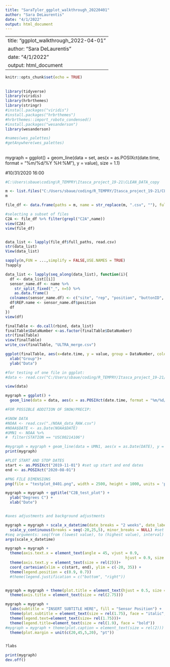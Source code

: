 ```yaml
---
title: "SaraTyler_ggplot_walkthrough_20220401"
author: "Sara DeLaurentis"
date: "4/1/2022"
output: html_document
---
```


---
title: "ggplot_walkthrough_2022-04-01"
author: "Sara DeLaurentis"
date: "4/1/2022"
output: html_document
---

```r
knitr::opts_chunk$set(echo = TRUE)

```

## 
```r
library(tidyverse)
library(viridis)
library(hrbrthemes)
library(stringr)
#install.packages("viridis")
#install.packages("hrbrthemes")
#hrbrthemes::import_roboto_condensed()
#install.packages("wesanderson")
library(wesanderson)

#names(wes_palettes)
#getAnywhere(wes_palettes)


```

## 

mygraph = ggplot() +
  geom_line(data = set, aes(x = as.POSIXct(date.time, format = "%m/%d/%Y %H:%M"), y = value), size = 1.1) 


#10/31/2020 16:00

```r

#C:\Users\sbaue\coding\R_TEMPRY\Itasca_project_19-21\CLEAN_DATA_copy

m <- list.files("C:/Users/sbaue/coding/R_TEMPRY/Itasca_project_19-21/CLEAN_DATA_copy", pattern = "*.csv")
m

file_df <- data.frame(paths = m, name = str_replace(m, ".csv", ""), full_paths = list.files("C:/Users/sbaue/coding/R_TEMPRY/Itasca_project_19-21/CLEAN_DATA_copy", pattern = "*.csv", full.names = TRUE))

#selecting a subset of files
C2A <- file_df %>% filter(grepl("C2A",name))
view(C2A)
view(file_df)


data_list <- lapply(file_df$full_paths, read.csv)
str(data_list)
View(data_list)

sapply(n,FUN = ...,simplify = FALSE,USE.NAMES = TRUE)
?sapply

data_list <- lapply(seq_along(data_list), function(i){
  df <- data_list[[i]]
  sensor_name.df <- name %>% 
    str_split_fixed("_", n=5) %>% 
    as.data.frame()
  colnames(sensor_name.df) <- c("site", "rep", "position", "buttonID", "season")
  df$REP.name <- sensor_name.df$position
  df
})
view(df)

finalTable <- do.call(rbind, data_list)
finalTable$DataNumber <-as.factor(finalTable$DataNumber)
str(finalTable)
view(finalTable)
write_csv(finalTable, "ULTRA_merge.csv")

ggplot(finalTable, aes(x=date.time, y = value, group = DataNumber, color = DataNumber)) +
  xlab("Group")+
  ylab("Data")

#for testing of one file in ggplot:
#data <- read.csv("C:/Users/sbaue/coding/R_TEMPRY/Itasca_project_19-21/CLEAN_DATA_copy/C2B_R3_lsurf_i110_2020.csv") 

view(data)

mygraph = ggplot() +
  geom_line(data = data, aes(x = as.POSIXct(date.time, format = "%m/%d/%Y %H:%M"), y = value), size = 1.1) 

#FOR POSSIBLE ADDITION OF SNOW/PRECIP:

#SNOW DATA
#NOAA <- read.csv("./NOAA_data_RAW.csv")
#NOAA$DATE <- as.Date(NOAA$DATE)
#UMN1 <- NOAA %>% 
#  filter(STATION == "USC00214106")

#mygraph = mygraph + geom_line(data = UMN1, aes(x = as.Date(DATE), y = SNWD), colour = "light blue", alpha = 0.5, lwd = (2.2))
print(mygraph)

#PLOT START AND STOP DATES
start <- as.POSIXct("2019-11-01") #set up start and end dates
end <- as.POSIXct("2020-08-01")

#PNG FILE DIMENSIONS
png(file = "testplot_0401.png", width = 2500, height = 1000, units = 'px')

mygraph = mygraph + ggtitle("C2B_test_plot") +
  ylab("Degrees C") +
  xlab("Date")


#axes adjustments and background adjustments

mygraph = mygraph + scale_x_datetime(date_breaks = "2 weeks", date_labels = "%m/%d/%y", limits = c(start,end)) + #set x-axis scale and label format
  scale_y_continuous(breaks = seq(-20,25,5), minor_breaks = NULL) #set the y scale
#seq arguments: seq(from (lowest value), to (highest value), interval)
args(scale_x_datetime)

mygraph = mygraph + 
  theme(axis.text.x = element_text(angle = 45, vjust = 0.9,
                                                     hjust = 0.9, size = rel(2))) +
  theme(axis.text.y = element_text(size = rel(2)))+
  coord_cartesian(xlim = c(start, end), ylim = c(-20, 35)) +
  theme(legend.position = c(0.9, 0.7)) 
  #theme(legend.justification = c("bottom", "right")) 


mygraph = mygraph + theme(plot.title = element_text(hjust = 0.5, size = rel(2.5), face = "bold")) +
  theme(axis.title = element_text(size = rel(2.75)))

mygraph = mygraph + 
  labs(subtitle = "INSERT SUBTITLE HERE", fill = "Sensor Position") +
  theme(plot.subtitle = element_text(size = rel(1.75), face = "italic", hjust = 0.5)) +
  theme(legend.text=element_text(size= rel(1.75)))+
  theme(legend.title=element_text(size = rel(1.9), face = "bold"))
#mygraph = mygraph + theme(plot.caption = element_text(size = rel(2))) + 
  theme(plot.margin = unit(c(20,45,5,20), "pt"))


?labs

print(mygraph)
dev.off()


```
